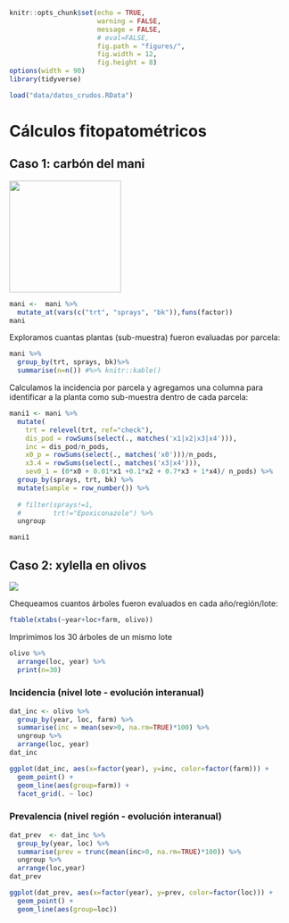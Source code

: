 ```r
knitr::opts_chunk$set(echo = TRUE, 
                      warning = FALSE, 
                      message = FALSE, 
                      # eval=FALSE, 
                      fig.path = "figures/", 
                      fig.width = 12, 
                      fig.height = 8)
options(width = 90)
library(tidyverse)
```

```r
load("data/datos_crudos.RData")
```

# Cálculos fitopatométricos {#fitopato}

## Caso 1: carbón del mani 

![](fig/peanut_smut.png){width=200px}

```r
mani <-  mani %>% 
  mutate_at(vars(c("trt", "sprays", "bk")),funs(factor)) 
mani
```

Exploramos cuantas plantas (sub-muestra) fueron evaluadas por parcela:

```r
mani %>%
  group_by(trt, sprays, bk)%>%
  summarise(n=n()) #%>% knitr::kable()
```

Calculamos la incidencia por parcela y agregamos una columna para identificar a la planta como sub-muestra dentro de cada parcela:

```r
mani1 <- mani %>% 
  mutate(
    trt = relevel(trt, ref="check"),
    dis_pod = rowSums(select(., matches('x1|x2|x3|x4'))),
    inc = dis_pod/n_pods,
    x0_p = rowSums(select(., matches('x0')))/n_pods,
    x3.4 = rowSums(select(., matches('x3|x4'))), 
    sev0_1 = (0*x0 + 0.01*x1 +0.1*x2 + 0.7*x3 + 1*x4)/ n_pods) %>% 
  group_by(sprays, trt, bk) %>%
  mutate(sample = row_number()) %>% 
  
  # filter(sprays!=1, 
  #        trt!="Epoxiconazole") %>%
  ungroup 

mani1
```

## Caso 2: xylella en olivos

![](fig/xylella.jpg)

Chequeamos cuantos árboles fueron evaluados en cada año/región/lote:

```r
ftable(xtabs(~year+loc+farm, olivo))
```

Imprimimos los 30 árboles de un mismo lote 

```r
olivo %>% 
  arrange(loc, year) %>% 
  print(n=30)
```

### Incidencia (nivel lote - evolución interanual)

```r
dat_inc <- olivo %>%
  group_by(year, loc, farm) %>%
  summarise(inc = mean(sev>0, na.rm=TRUE)*100) %>% 
  ungroup %>% 
  arrange(loc, year)
dat_inc
```

```r
ggplot(dat_inc, aes(x=factor(year), y=inc, color=factor(farm))) +
  geom_point() +
  geom_line(aes(group=farm)) +
  facet_grid(. ~ loc)
```

### Prevalencia (nivel región - evolución interanual)

```r
dat_prev  <- dat_inc %>%
  group_by(year, loc) %>%
  summarise(prev = trunc(mean(inc>0, na.rm=TRUE)*100)) %>% 
  ungroup %>% 
  arrange(loc,year)
dat_prev
```

```r
ggplot(dat_prev, aes(x=factor(year), y=prev, color=factor(loc))) +
  geom_point() +
  geom_line(aes(group=loc))
```
